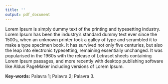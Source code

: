```yaml
---
title: ''
output: pdf_document
---
```


\begin{center}
\thispagestyle{empty}
\section*{\normalsize\MakeUppercase{\textbf{ABSTRACT}}}
\end{center}

Lorem Ipsum is simply dummy text of the printing and typesetting industry. Lorem Ipsum has been the industry's standard dummy text ever since the 1500s, when an unknown printer took a galley of type and scrambled it to make a type specimen book. It has survived not only five centuries, but also the leap into electronic typesetting, remaining essentially unchanged. It was popularised in the 1960s with the release of Letraset sheets containing Lorem Ipsum passages, and more recently with desktop publishing software like Aldus PageMaker including versions of Lorem Ipsum.

**Key-words:** Palavra 1; Palavra 2; Palavra 3.